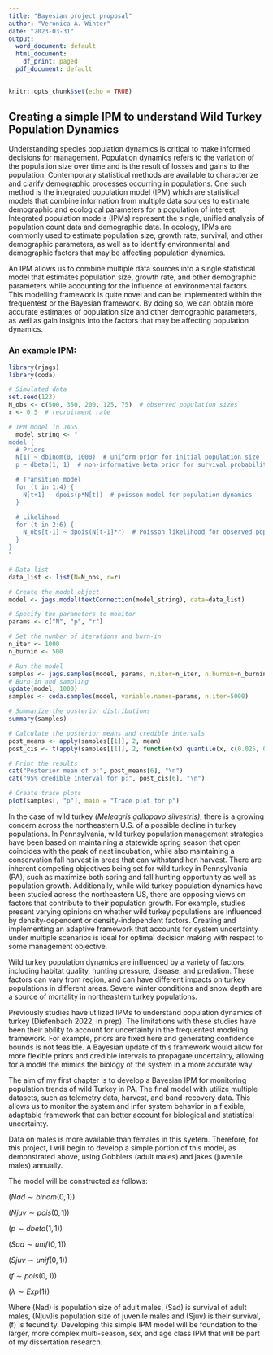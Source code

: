 ```yaml
---
title: "Bayesian project proposal"
author: "Veronica A. Winter"
date: "2023-03-31"
output:
  word_document: default
  html_document:
    df_print: paged
  pdf_document: default
---
```


```r
knitr::opts_chunk$set(echo = TRUE)
```

## Creating a simple IPM to understand Wild Turkey Population Dynamics

Understanding species population dynamics is critical to make informed decisions for management. 
Population dynamics refers to the variation of the population size over time and is the result of losses and gains to the population. Contemporary statistical methods are available to characterize and clarify demographic processes occurring in populations. One such method is the integrated population model (IPM) which are statistical models that combine information from multiple data sources to estimate demographic and ecological parameters for a population of interest. Integrated population models (IPMs) represent the single, unified analysis of population count data and demographic data. In ecology, IPMs are commonly used to estimate population size, growth rate, survival, and other demographic parameters, as well as to identify environmental and demographic factors that may be affecting population dynamics.

An IPM allows us to combine multiple data sources into a single statistical model that estimates population size, growth rate, and other demographic parameters while accounting for the influence of environmental factors. This modelling framework is quite novel and can be implemented within the frequentest or the Bayesian framework. By doing so, we can obtain more accurate estimates of population size and other demographic parameters, as well as gain insights into the factors that may be affecting population dynamics.

### An example IPM:

```r
library(rjags)
library(coda)

# Simulated data
set.seed(123)
N_obs <- c(500, 350, 200, 125, 75)  # observed population sizes
r <- 0.5  # recruitment rate

# IPM model in JAGS
  model_string <- "
model {
  # Priors
  N[1] ~ dbinom(0, 1000)  # uniform prior for initial population size
  p ~ dbeta(1, 1)  # non-informative beta prior for survival probability

  # Transition model
  for (t in 1:4) {
    N[t+1] ~ dpois(p*N[t])  # poisson model for population dynamics
  }

  # Likelihood
  for (t in 2:6) {
    N_obs[t-1] ~ dpois(N[t-1]*r)  # Poisson likelihood for observed population sizes
  }
}
"

# Data list
data_list <- list(N=N_obs, r=r)

# Create the model object
model <- jags.model(textConnection(model_string), data=data_list)

# Specify the parameters to monitor
params <- c("N", "p", "r")

# Set the number of iterations and burn-in
n_iter <- 1000
n_burnin <- 500

# Run the model
samples <- jags.samples(model, params, n.iter=n_iter, n.burnin=n_burnin)
# Burn-in and sampling
update(model, 1000)
samples <- coda.samples(model, variable.names=params, n.iter=5000)

# Summarize the posterior distributions
summary(samples)

# Calculate the posterior means and credible intervals
post_means <- apply(samples[[1]], 2, mean)
post_cis <- t(apply(samples[[1]], 2, function(x) quantile(x, c(0.025, 0.975))))

# Print the results
cat("Posterior mean of p:", post_means[6], "\n")
cat("95% credible interval for p:", post_cis[6], "\n")

# Create trace plots
plot(samples[, "p"], main = "Trace plot for p")
```

In the case of wild turkey *(Meleagris gallopavo silvestris)*, there is a growing concern across the northeastern U.S. of a possible decline in turkey populations. In Pennsylvania, wild turkey population management strategies have been based on maintaining a statewide spring season that open coincides with the peak of nest incubation, while also maintaining a conservation fall harvest in areas that can withstand hen harvest. There are inherent competing objectives being set for wild turkey in Pennsylvania (PA), such as maximize both spring and fall hunting opportunity as well as population growth. Additionally, while wild turkey population dynamics have been studied across the northeastern US, there are opposing views on factors that contribute to their population growth. For example, studies present varying opinions on whether wild turkey populations are influenced by density-dependent or density-independent factors. Creating and implementing an adaptive framework that accounts for system uncertainty under multiple scenarios is ideal for optimal decision making with respect to some management objective.

Wild turkey population dynamics are influenced by a variety of factors, including habitat quality, hunting pressure, disease, and predation. These factors can vary from region, and can have different impacts on turkey populations in different areas. Severe winter conditions and snow depth are a source of mortality in northeastern turkey populations. 

Previously studies have utilized IPMs to understand population dynamics of turkey (Diefenbach 2022, in prep). The limitations with these studies have been their ability to account for uncertainty in the frequentest modeling framework. For example, priors are fixed here and generating confidence bounds is not feasible. A Bayesian update of this framework would allow for more flexible priors and credible intervals to propagate uncertainty, allowing for a model the mimics the biology of the system in a more accurate way.

The aim of my first chapter is to develop a Bayesian IPM for monitoring population trends of wild Turkey in PA. The final model with utilize multiple datasets, such as telemetry data, harvest, and band-recovery data. This allows us to monitor the system and infer system behavior in a flexible, adaptable framework that can better account for biological and statistical uncertainty. 

Data on males is more available than females in this syetem. Therefore, for this project, I will begin to develop a simple portion of this model, as demonstrated above, using Gobblers (adult males) and jakes (juvenile males) annually. 

The model will be constructed as follows:
<div align="center">
$(Nad \sim binom(0,1))$

$(Njuv \sim pois(0,1))$

$(p \sim dbeta(1, 1))$

$(Sad \sim unif(0,1))$

$(Sjuv \sim unif(0,1))$

$(f \sim pois(0,1))$

$(\lambda\sim Exp(1))$

</div>

Where \(Nad\) is population size of adult males, \(Sad\) is survival of adult males, \(Njuv\)is population size of juvenile males and \(Sjuv\) is their survival, \(f\) is fecundity. Developing this simple IPM model will be foundation to the larger, more complex multi-season, sex, and age class IPM that will be part of my dissertation research.










